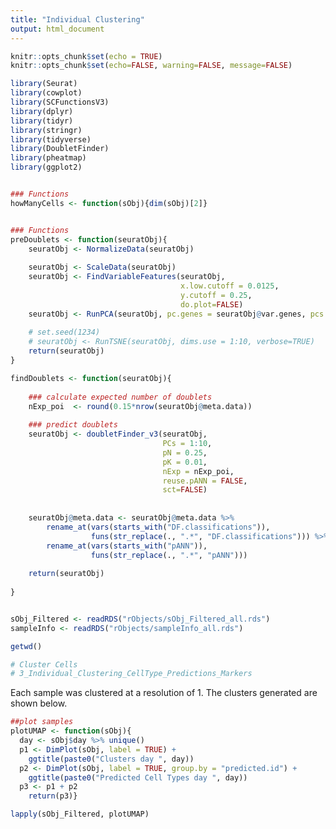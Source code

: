 ```yaml
---
title: "Individual Clustering"
output: html_document
---
```


```r
knitr::opts_chunk$set(echo = TRUE)
knitr::opts_chunk$set(echo=FALSE, warning=FALSE, message=FALSE)
```

```r

library(Seurat)
library(cowplot)
library(SCFunctionsV3)
library(dplyr)
library(tidyr)
library(stringr)
library(tidyverse)
library(DoubletFinder)
library(pheatmap)
library(ggplot2)


### Functions
howManyCells <- function(sObj){dim(sObj)[2]}


### Functions
preDoublets <- function(seuratObj){  
    seuratObj <- NormalizeData(seuratObj)
    
    seuratObj <- ScaleData(seuratObj)
    seuratObj <- FindVariableFeatures(seuratObj, 
                                      x.low.cutoff = 0.0125, 
                                      y.cutoff = 0.25, 
                                      do.plot=FALSE)
    seuratObj <- RunPCA(seuratObj, pc.genes = seuratObj@var.genes, pcs.print = 0)
    
    # set.seed(1234)
    # seuratObj <- RunTSNE(seuratObj, dims.use = 1:10, verbose=TRUE)
    return(seuratObj)
}

findDoublets <- function(seuratObj){
    
    ### calculate expected number of doublets
    nExp_poi  <- round(0.15*nrow(seuratObj@meta.data))
    
    ### predict doublets
    seuratObj <- doubletFinder_v3(seuratObj, 
                                  PCs = 1:10, 
                                  pN = 0.25, 
                                  pK = 0.01, 
                                  nExp = nExp_poi, 
                                  reuse.pANN = FALSE, 
                                  sct=FALSE)
    
    
    seuratObj@meta.data <- seuratObj@meta.data %>% 
        rename_at(vars(starts_with("DF.classifications")), 
                  funs(str_replace(., ".*", "DF.classifications"))) %>%
        rename_at(vars(starts_with("pANN")), 
                  funs(str_replace(., ".*", "pANN")))
    
    return(seuratObj) 
    
}


sObj_Filtered <- readRDS("rObjects/sObj_Filtered_all.rds")
sampleInfo <- readRDS("rObjects/sampleInfo_all.rds")

getwd()
```



```r
# Cluster Cells
# 3_Individual_Clustering_CellType_Predictions_Markers
```


Each sample was clustered at a resolution of 1. The clusters generated are shown below.


```r
##plot samples
plotUMAP <- function(sObj){
  day <- sObj$day %>% unique()
  p1 <- DimPlot(sObj, label = TRUE) + 
    ggtitle(paste0("Clusters day ", day))
  p2 <- DimPlot(sObj, label = TRUE, group.by = "predicted.id") + 
    ggtitle(paste0("Predicted Cell Types day ", day))
  p3 <- p1 + p2
    return(p3)}

lapply(sObj_Filtered, plotUMAP)


```









